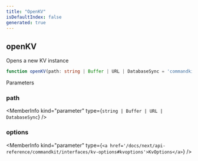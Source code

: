 ```yaml
---
title: "OpenKV"
isDefaultIndex: false
generated: true
---
```



<!-- This file was generated from the CommandKit source. Do not modify. Instead, re-run the "docgen" script -->


## openKV

<GenerationInfo sourceFile="packages/commandkit/src/kv/kv.ts" sourceLine="542" packageName="commandkit" />

Opens a new KV instance

```ts title="Signature"
function openKV(path: string | Buffer | URL | DatabaseSync = 'commandkit_kv.db', options: KvOptions = { enableWAL: true, namespace: 'commandkit_kv' }): KV
```
Parameters

### path

<MemberInfo kind="parameter" type={`string | Buffer | URL | DatabaseSync`} />

### options

<MemberInfo kind="parameter" type={`<a href='/docs/next/api-reference/commandkit/interfaces/kv-options#kvoptions'>KvOptions</a>`} />

